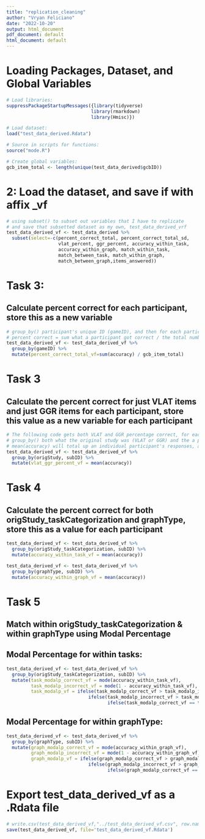 ---
title: "replication_cleaning"
author: "Vryan Feliciano"
date: "2022-10-20"
output: html_document
pdf_document: default
html_document: default
---
# Loading Packages, Dataset, and Global Variables
```{r}
# Load libraries:
suppressPackageStartupMessages({library(tidyverse)
                               library(rmarkdown)
                               library(Hmisc)}) 

# Load dataset:
load("test_data_derived.Rdata") 

# Source in scripts for functions:
source("mode.R")

# Create global variables:
gcb_item_total <- length(unique(test_data_derived$gcbID))
```

# 2: Load the dataset, and save if with affix _vf
```{r}
# using subset() to subset out variables that I have to replicate
# and save that subsetted dataset as my own, test_data_derived_vrf
test_data_derived_vf <- test_data_derived %>%
  subset(select=-c(percent_correct_total, percent_correct_total_sd, 
                   vlat_percent, ggr_percent, accuracy_within_task, 
                   accuracy_within_graph, match_within_task,
                   match_between_task, match_within_graph,
                   match_between_graph,items_answered))
```

# Task 3:
## Calculate percent correct for each participant, store this as a new variable
```{r}
# group_by() participant's unique ID (gameID), and then for each participant calculate the percent correct, where: 
# percent correct = sum what a participant got correct / the total number of GCB items, 66
test_data_derived_vf <- test_data_derived_vf %>%
  group_by(gameID) %>%
  mutate(percent_correct_total_vf=sum(accuracy) / gcb_item_total)
```

# Task 3
## Calculate the percent correct for just VLAT items and just GGR items for each participant, store this value as a new variable for each participant
```{r}
# The following code gets both VLAT and GGR percentage correct, for each participant
# group_by() both what the original study was (VLAT or GGR) and the a participant's ID
# mean(accuracy) will total up an individual participant's responses, and average them out
test_data_derived_vf <- test_data_derived_vf %>%
  group_by(origStudy, subID) %>%
  mutate(vlat_ggr_percent_vf = mean(accuracy))
```

# Task 4
## Calculate the percent correct for both origStudy_taskCategorization and graphType, store this as a value for each participant
```{r}
test_data_derived_vf <- test_data_derived_vf %>%
  group_by(origStudy_taskCategorization, subID) %>% 
  mutate(accuracy_within_task_vf = mean(accuracy))

test_data_derived_vf <- test_data_derived_vf %>%
  group_by(graphType, subID) %>% 
  mutate(accuracy_within_graph_vf = mean(accuracy))
```

# Task 5
## Match within origStudy_taskCategorization & within graphType using Modal Percentage
## Modal Percentage for within tasks:
```{r}
test_data_derived_vf <- test_data_derived_vf %>%
  group_by(origStudy_taskCategorization, subID) %>%
  mutate(task_modalp_correct_vf = mode(accuracy_within_task_vf),
         task_modalp_incorrect_vf = mode(1 - accuracy_within_task_vf),
         task_modalp_vf = ifelse(task_modalp_correct_vf > task_modalp_incorrect_vf, task_modalp_correct_vf,
                              ifelse(task_modalp_incorrect_vf > task_modalp_correct_vf, task_modalp_incorrect_vf, 
                                     ifelse(task_modalp_correct_vf == task_modalp_incorrect_vf, task_modalp_correct_vf))))
```

## Modal Percentage for within graphType:
```{r}
test_data_derived_vf <- test_data_derived_vf %>%
  group_by(graphType, subID) %>%
  mutate(graph_modalp_correct_vf = mode(accuracy_within_graph_vf),
         graph_modalp_incorrect_vf = mode(1 - accuracy_within_graph_vf),
         graph_modalp_vf = ifelse(graph_modalp_correct_vf > graph_modalp_incorrect_vf, graph_modalp_correct_vf,
                              ifelse(graph_modalp_incorrect_vf > graph_modalp_correct_vf, graph_modalp_incorrect_vf, 
                                     ifelse(graph_modalp_correct_vf == graph_modalp_incorrect_vf, graph_modalp_correct_vf))))
```

# Export test_data_derived_vf as a .Rdata file
```{r}
# write.csv(test_data_derived_vf,"../test_data_derived_vf.csv", row.names = FALSE)
save(test_data_derived_vf, file='test_data_derived_vf.Rdata')
```